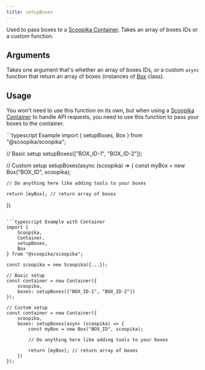 ```yaml
---
title: setupBoxes
---
```


Used to pass boxes to a [Scoopika Container](/packages/ts/scoopika/container). Takes an array of boxes IDs or a custom function.

## Arguments

Takes one argument that's whether an array of boxes IDs, or a custom `async` function that return an array of boxes (instances of [Box](/packages/ts/scoopika/boxes/init) class).

## Usage

You won't need to use this function on its own, but when using a [Scoopika Container](/packages/ts/scoopika/container) to handle API requests, you need to use this function to pass your boxes to the container.

<RequestExample>
```typescript Example
import { setupBoxes, Box } from "@scoopika/scoopika";

// Basic setup
setupBoxes(["BOX_ID-1", "BOX_ID-2"]);

// Custom setup
setupBoxes(async (scoopika) => {
	const myBox = new Box("BOX_ID", scoopika);

	// Do anything here like adding tools to your boxes

	return [myBox]; // return array of boxes
})
```

```typescript Example with Container
import { 
	Scoopika, 
	Container, 
	setupBoxes,
	Box
} from "@scoopika/scoopika";

const scoopika = new Scoopika({...});

// Basic setup
const container = new Container({
	scoopika,
	boxes: setupBoxes(["BOX_ID-1", "BOX_ID-2"])
});

// Custom setup
const container = new Container({
	scoopika,
	boxes: setupBoxes(async (scoopika) => {
		const myBox = new Box("BOX_ID", scoopika);

		// Do anything here like adding tools to your boxes

		return [myBox]; // return array of boxes
	})
});
```
</RequestExample>
